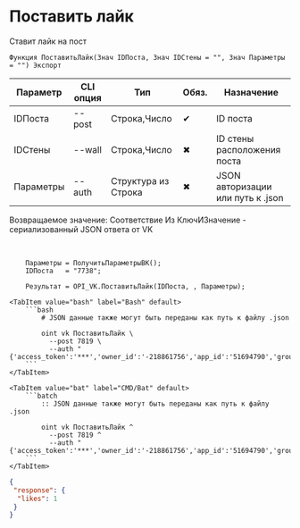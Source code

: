 ﻿---
sidebar_position: 1
---


# Поставить лайк
 Ставит лайк на пост



`Функция ПоставитьЛайк(Знач IDПоста, Знач IDСтены = "", Знач Параметры = "") Экспорт`

  | Параметр | CLI опция | Тип | Обяз. | Назначение |
  |-|-|-|-|-|
  | IDПоста | --post | Строка,Число | &#x2714; | ID поста |
  | IDСтены | --wall | Строка,Число | &#x2716; | ID стены расположения поста |
  | Параметры | --auth | Структура из Строка | &#x2716; | JSON авторизации или путь к .json |

  
  Возвращаемое значение:   Соответствие Из КлючИЗначение - сериализованный JSON ответа от VK

<br/>




```bsl title="Пример использования для 1С:Предприятие/OneScript"
    Параметры = ПолучитьПараметрыВК();
    IDПоста   = "7738";

    Результат = OPI_VK.ПоставитьЛайк(IDПоста, , Параметры);
```
    

 <Tabs>
  
    <TabItem value="bash" label="Bash" default>
        ```bash
            # JSON данные также могут быть переданы как путь к файлу .json
            
            oint vk ПоставитьЛайк \
              --post 7819 \
              --auth "{'access_token':'***','owner_id':'-218861756','app_id':'51694790','group_id':'218861756'}"
        ```
    </TabItem>
  
    <TabItem value="bat" label="CMD/Bat" default>
        ```batch
            :: JSON данные также могут быть переданы как путь к файлу .json
            
            oint vk ПоставитьЛайк ^
              --post 7819 ^
              --auth "{'access_token':'***','owner_id':'-218861756','app_id':'51694790','group_id':'218861756'}"
        ```
    </TabItem>
</Tabs>


```json title="Результат"
{
 "response": {
  "likes": 1
 }
}
```
